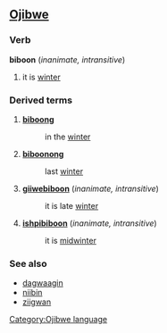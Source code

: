 ==[[Ojibwe]]==
===Verb===
'''biboon''' (''inanimate, intransitive'')

# it is [[winter]]

===Derived terms===
#'''[[biboong]]'''
#:in the [[winter]]
#'''[[biboonong]]'''
#:last [[winter]]
#'''[[giiwebiboon]]''' (''inanimate, intransitive'')
#:it is late [[winter]]
#'''[[ishpibiboon]]''' (''inanimate, intransitive'')
#:it is [[midwinter]]

===See also===
*[[dagwaagin]]
*[[niibin]]
*[[ziigwan]]

[[Category:Ojibwe language]]